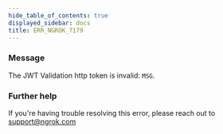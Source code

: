```yaml
---
hide_table_of_contents: true
displayed_sidebar: docs
title: ERR_NGROK_7179
---
```




### Message

The JWT Validation http token is invalid: `MSG`.

<ErrorDetails error="err_ngrok_7179" />

### Further help

If you're having trouble resolving this error, please reach out to [support@ngrok.com](mailto:support@ngrok.com?subject=Help%20with%20ERR_NGROK_7179)

